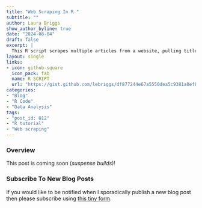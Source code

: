 ```yaml
---
title: "Web Scraping In R."
subtitle: ""
author: Laura Briggs
show_author_byline: true
date: "2024-08-04"
draft: false
excerpt: |
  This R script scrapes multiple articles from a website, pulling titles, dates, and content into a tidy CSV file. Perfect for those of us who'd rather drink coffee and scroll Tumblr than spend time copy and pasting information into a spreadsheet.
layout: single
links:
- icon: github-square
  icon_pack: fab
  name: R SCRIPT
  url: "https://gist.github.com/lebriggs/df877244e67a5550dea5c9381a8efb7c"
categories:
- "Blog"
- "R Code"
- "Data Analysis"
tags:
- "post_id: 012"
- "R tutorial"
- "Web scraping"
---
```


### Overview

This post is coming soon (*suspense builds*)!

### Subscribe To New Blog Posts

If you would like to be notified when I sporadically publish a new blog post then please subscribe using [this tiny form](https://dashboard.mailerlite.com/forms/1012938/126123917064537119/share). 
